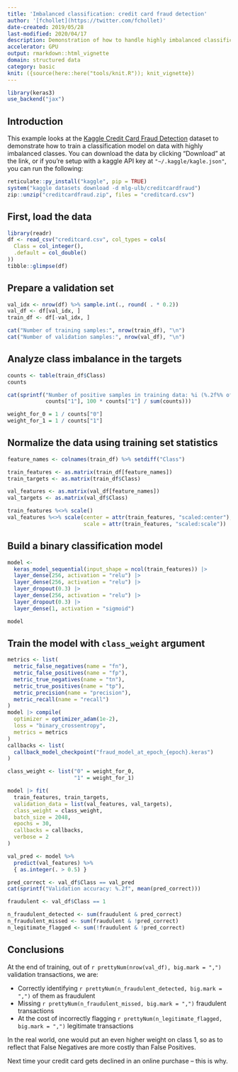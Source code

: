 ```yaml
---
title: 'Imbalanced classification: credit card fraud detection'
author: '[fchollet](https://twitter.com/fchollet)'
date-created: 2019/05/28
last-modified: 2020/04/17
description: Demonstration of how to handle highly imbalanced classification problems.
accelerator: GPU
output: rmarkdown::html_vignette
domain: structured data
category: basic
knit: ({source(here::here("tools/knit.R")); knit_vignette})
---
```


```r
library(keras3)
use_backend("jax")
```
## Introduction

This example looks at the
[Kaggle Credit Card Fraud Detection](https://www.kaggle.com/mlg-ulb/creditcardfraud/)
dataset to demonstrate how
to train a classification model on data with highly imbalanced classes.
You can download the data by clicking "Download" at
the link, or if you're setup with a kaggle API key at
`"~/.kaggle/kagle.json"`, you can run the following:

```r
reticulate::py_install("kaggle", pip = TRUE)
system("kaggle datasets download -d mlg-ulb/creditcardfraud")
zip::unzip("creditcardfraud.zip", files = "creditcard.csv")
```

## First, load the data

```r
library(readr)
df <- read_csv("creditcard.csv", col_types = cols(
  Class = col_integer(),
  .default = col_double()
))
tibble::glimpse(df)
```

## Prepare a validation set

```r
val_idx <- nrow(df) %>% sample.int(., round( . * 0.2))
val_df <- df[val_idx, ]
train_df <- df[-val_idx, ]

cat("Number of training samples:", nrow(train_df), "\n")
cat("Number of validation samples:", nrow(val_df), "\n")
```

## Analyze class imbalance in the targets

```r
counts <- table(train_df$Class)
counts

cat(sprintf("Number of positive samples in training data: %i (%.2f%% of total)",
            counts["1"], 100 * counts["1"] / sum(counts)))

weight_for_0 = 1 / counts["0"]
weight_for_1 = 1 / counts["1"]
```

## Normalize the data using training set statistics

```r
feature_names <- colnames(train_df) %>% setdiff("Class")

train_features <- as.matrix(train_df[feature_names])
train_targets <- as.matrix(train_df$Class)

val_features <- as.matrix(val_df[feature_names])
val_targets <- as.matrix(val_df$Class)

train_features %<>% scale()
val_features %<>% scale(center = attr(train_features, "scaled:center"),
                        scale = attr(train_features, "scaled:scale"))
```

## Build a binary classification model

```r
model <-
  keras_model_sequential(input_shape = ncol(train_features)) |>
  layer_dense(256, activation = "relu") |>
  layer_dense(256, activation = "relu") |>
  layer_dropout(0.3) |>
  layer_dense(256, activation = "relu") |>
  layer_dropout(0.3) |>
  layer_dense(1, activation = "sigmoid")

model
```

## Train the model with `class_weight` argument

```r
metrics <- list(
  metric_false_negatives(name = "fn"),
  metric_false_positives(name = "fp"),
  metric_true_negatives(name = "tn"),
  metric_true_positives(name = "tp"),
  metric_precision(name = "precision"),
  metric_recall(name = "recall")
)
model |> compile(
  optimizer = optimizer_adam(1e-2),
  loss = "binary_crossentropy",
  metrics = metrics
)
callbacks <- list(
  callback_model_checkpoint("fraud_model_at_epoch_{epoch}.keras")
)

class_weight <- list("0" = weight_for_0,
                     "1" = weight_for_1)

model |> fit(
  train_features, train_targets,
  validation_data = list(val_features, val_targets),
  class_weight = class_weight,
  batch_size = 2048,
  epochs = 30,
  callbacks = callbacks,
  verbose = 2
)
```

```r
val_pred <- model %>%
  predict(val_features) %>%
  { as.integer(. > 0.5) }

pred_correct <- val_df$Class == val_pred
cat(sprintf("Validation accuracy: %.2f", mean(pred_correct)))

fraudulent <- val_df$Class == 1

n_fraudulent_detected <- sum(fraudulent & pred_correct)
n_fraudulent_missed <- sum(fraudulent & !pred_correct)
n_legitimate_flagged <- sum(!fraudulent & !pred_correct)
```

## Conclusions

At the end of training, out of
`r prettyNum(nrow(val_df), big.mark = ",")` validation transactions, we
are:

- Correctly identifying
  `r prettyNum(n_fraudulent_detected, big.mark = ",")` of them as
  fraudulent
- Missing `r prettyNum(n_fraudulent_missed, big.mark = ",")`
  fraudulent transactions
- At the cost of incorrectly flagging
  `r prettyNum(n_legitimate_flagged, big.mark = ",")` legitimate
  transactions

In the real world, one would put an even higher weight on class 1,
so as to reflect that False Negatives are more costly than False Positives.

Next time your credit card gets declined in an online purchase -- this is why.

<!-- | Trained Model                                                                                                                                                          | Demo                                                                                                                                                                             | -->
<!-- |------------------------------------------------------------------------------------------------------------------------------------------------------------------------|----------------------------------------------------------------------------------------------------------------------------------------------------------------------------------| -->
<!-- | [![Generic badge](https://img.shields.io/badge/%F0%9F%A4%97%20Model-Imbalanced%20Classification-black.svg)](https://huggingface.co/keras-io/imbalanced_classification) | [![Generic badge](https://img.shields.io/badge/%F0%9F%A4%97%20Spaces-Imbalanced%20Classification-black.svg)](https://huggingface.co/spaces/keras-io/Credit_Card_Fraud_Detection) | -->

<!-- : Example available on HuggingFace. -->
